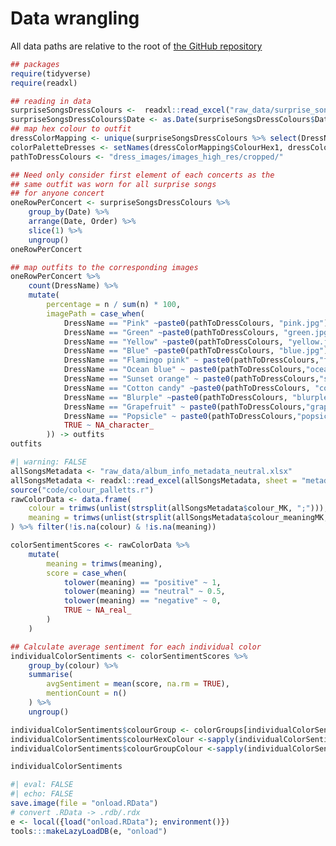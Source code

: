 # Data wrangling

:::{.callout-note}
All data paths are relative to the root of [the GitHub repository](https://github.com/cmjt/studyinswift)
:::

```r
## packages 
require(tidyverse)
require(readxl)
```

```r
## reading in data
surpriseSongsDressColours <-  readxl::read_excel("raw_data/surprise_songs.xlsx", sheet = "List")
surpriseSongsDressColours$Date <- as.Date(surpriseSongsDressColours$Date)
## map hex colour to outfit
dressColorMapping <- unique(surpriseSongsDressColours %>% select(DressName, ColourHex1))
colorPaletteDresses <- setNames(dressColorMapping$ColourHex1, dressColorMapping$DressName)
pathToDressColours <- "dress_images/images_high_res/cropped/"
```

```r
## Need only consider first element of each concerts as the
## same outfit was worn for all surprise songs
## for anyone concert
oneRowPerConcert <- surpriseSongsDressColours %>%
    group_by(Date) %>%
    arrange(Date, Order) %>% 
    slice(1) %>%
    ungroup()
oneRowPerConcert
```

```r
## map outfits to the corresponding images
oneRowPerConcert %>%
    count(DressName) %>%
    mutate(
        percentage = n / sum(n) * 100,
        imagePath = case_when(
            DressName == "Pink" ~paste0(pathToDressColours, "pink.jpg"),
            DressName == "Green" ~paste0(pathToDressColours, "green.jpg"),
            DressName == "Yellow" ~paste0(pathToDressColours, "yellow.jpg"),
            DressName == "Blue" ~paste0(pathToDressColours, "blue.jpg"),
            DressName == "Flamingo pink" ~ paste0(pathToDressColours,"flamingo_pink.jpg"),
            DressName == "Ocean blue" ~ paste0(pathToDressColours,"ocean_blue.jpg"),
            DressName == "Sunset orange" ~ paste0(pathToDressColours,"sunset_orange.jpg"),
            DressName == "Cotton candy" ~paste0(pathToDressColours, "cotton_candy.jpg"),
            DressName == "Blurple" ~paste0(pathToDressColours, "blurple.jpg"),
            DressName == "Grapefruit" ~ paste0(pathToDressColours,"grapefruit.jpg"),
            DressName == "Popsicle" ~ paste0(pathToDressColours,"popsicle.jpg"),
            TRUE ~ NA_character_
        )) -> outfits
outfits
```



```r
#| warning: FALSE
allSongsMetadata <- "raw_data/album_info_metadata_neutral.xlsx"
allSongsMetadata <- readxl::read_excel(allSongsMetadata, sheet = "metadata")
source("code/colour_palletts.r")
rawColorData <- data.frame(
    colour = trimws(unlist(strsplit(allSongsMetadata$colour_MK, ";"))),
    meaning = trimws(unlist(strsplit(allSongsMetadata$colour_meaningMK, ";")))
) %>% filter(!is.na(colour) & !is.na(meaning))

colorSentimentScores <- rawColorData %>%
    mutate(
        meaning = trimws(meaning),  
        score = case_when(
            tolower(meaning) == "positive" ~ 1,
            tolower(meaning) == "neutral" ~ 0.5,
            tolower(meaning) == "negative" ~ 0,
            TRUE ~ NA_real_
        )
    )

## Calculate average sentiment for each individual color
individualColorSentiments <- colorSentimentScores %>%
    group_by(colour) %>%
    summarise(
        avgSentiment = mean(score, na.rm = TRUE),
        mentionCount = n()
    ) %>%
    ungroup()

individualColorSentiments$colourGroup <- colorGroups[individualColorSentiments$colour]
individualColorSentiments$colourHexColour <-sapply(individualColorSentiments$colour, \(x) colorPaletteColours[[x]])
individualColorSentiments$colourGroupColour <-sapply(individualColorSentiments$colourGroup, \(x) colorPaletteGroups[[x]])

individualColorSentiments
```


```r
#| eval: FALSE
#| echo: FALSE
save.image(file = "onload.RData")
# convert .RData -> .rdb/.rdx
e <- local({load("onload.RData"); environment()})
tools:::makeLazyLoadDB(e, "onload")
```
